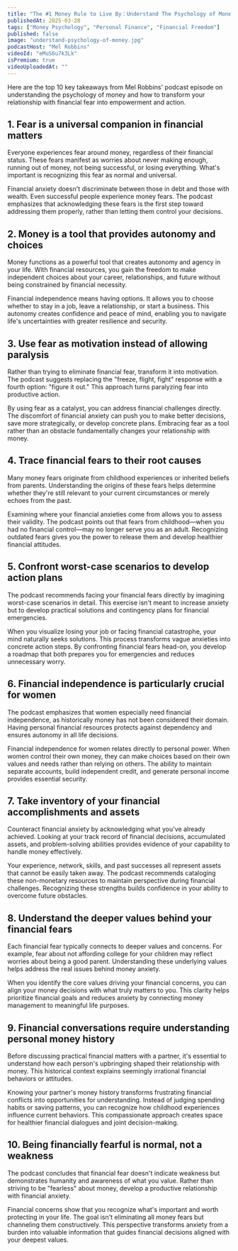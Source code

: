 ```yaml
---
title: "The #1 Money Rule to Live By：Understand The Psychology of Money"
publishedAt: 2025-03-28
tags: ["Money Psychology", "Personal Finance", "Financial Freedom"]
published: false
image: "understand-psychology-of-money.jpg"
podcastHost: "Mel Robbins"
videoId: "eMuS6u7k3Lk"
isPremium: true
videoUploadedAt: ""
---
```



<PodcastSummaryPageLayout frontmatter={frontmatter}>

Here are the top 10 key takeaways from Mel Robbins' podcast episode on understanding the psychology of money and how to transform your relationship with financial fear into empowerment and action.

## 1. Fear is a universal companion in financial matters

Everyone experiences fear around money, regardless of their financial status. These fears manifest as worries about never making enough, running out of money, not being successful, or losing everything. What's important is recognizing this fear as normal and universal.

Financial anxiety doesn't discriminate between those in debt and those with wealth. Even successful people experience money fears. The podcast emphasizes that acknowledging these fears is the first step toward addressing them properly, rather than letting them control your decisions.

## 2. Money is a tool that provides autonomy and choices

Money functions as a powerful tool that creates autonomy and agency in your life. With financial resources, you gain the freedom to make independent choices about your career, relationships, and future without being constrained by financial necessity.

Financial independence means having options. It allows you to choose whether to stay in a job, leave a relationship, or start a business. This autonomy creates confidence and peace of mind, enabling you to navigate life's uncertainties with greater resilience and security.

## 3. Use fear as motivation instead of allowing paralysis

Rather than trying to eliminate financial fear, transform it into motivation. The podcast suggests replacing the "freeze, flight, fight" response with a fourth option: "figure it out." This approach turns paralyzing fear into productive action.

By using fear as a catalyst, you can address financial challenges directly. The discomfort of financial anxiety can push you to make better decisions, save more strategically, or develop concrete plans. Embracing fear as a tool rather than an obstacle fundamentally changes your relationship with money.

## 4. Trace financial fears to their root causes

Many money fears originate from childhood experiences or inherited beliefs from parents. Understanding the origins of these fears helps determine whether they're still relevant to your current circumstances or merely echoes from the past.

Examining where your financial anxieties come from allows you to assess their validity. The podcast points out that fears from childhood—when you had no financial control—may no longer serve you as an adult. Recognizing outdated fears gives you the power to release them and develop healthier financial attitudes.

## 5. Confront worst-case scenarios to develop action plans

The podcast recommends facing your financial fears directly by imagining worst-case scenarios in detail. This exercise isn't meant to increase anxiety but to develop practical solutions and contingency plans for financial emergencies.

When you visualize losing your job or facing financial catastrophe, your mind naturally seeks solutions. This process transforms vague anxieties into concrete action steps. By confronting financial fears head-on, you develop a roadmap that both prepares you for emergencies and reduces unnecessary worry.

## 6. Financial independence is particularly crucial for women

The podcast emphasizes that women especially need financial independence, as historically money has not been considered their domain. Having personal financial resources protects against dependency and ensures autonomy in all life decisions.

Financial independence for women relates directly to personal power. When women control their own money, they can make choices based on their own values and needs rather than relying on others. The ability to maintain separate accounts, build independent credit, and generate personal income provides essential security.

## 7. Take inventory of your financial accomplishments and assets

Counteract financial anxiety by acknowledging what you've already achieved. Looking at your track record of financial decisions, accumulated assets, and problem-solving abilities provides evidence of your capability to handle money effectively.

Your experience, network, skills, and past successes all represent assets that cannot be easily taken away. The podcast recommends cataloging these non-monetary resources to maintain perspective during financial challenges. Recognizing these strengths builds confidence in your ability to overcome future obstacles.

## 8. Understand the deeper values behind your financial fears

Each financial fear typically connects to deeper values and concerns. For example, fear about not affording college for your children may reflect worries about being a good parent. Understanding these underlying values helps address the real issues behind money anxiety.

When you identify the core values driving your financial concerns, you can align your money decisions with what truly matters to you. This clarity helps prioritize financial goals and reduces anxiety by connecting money management to meaningful life purposes.

## 9. Financial conversations require understanding personal money history

Before discussing practical financial matters with a partner, it's essential to understand how each person's upbringing shaped their relationship with money. This historical context explains seemingly irrational financial behaviors or attitudes.

Knowing your partner's money history transforms frustrating financial conflicts into opportunities for understanding. Instead of judging spending habits or saving patterns, you can recognize how childhood experiences influence current behaviors. This compassionate approach creates space for healthier financial dialogues and joint decision-making.

## 10. Being financially fearful is normal, not a weakness

The podcast concludes that financial fear doesn't indicate weakness but demonstrates humanity and awareness of what you value. Rather than striving to be "fearless" about money, develop a productive relationship with financial anxiety.

Financial concerns show that you recognize what's important and worth protecting in your life. The goal isn't eliminating all money fears but channeling them constructively. This perspective transforms anxiety from a burden into valuable information that guides financial decisions aligned with your deepest values.

</PodcastSummaryPageLayout>
